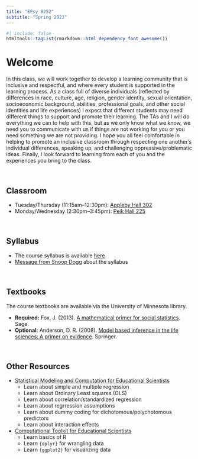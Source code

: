 ```yaml
---
title: "EPsy 8252"
subtitle: "Spring 2023"
---
```


```r
#| include: false
htmltools::tagList(rmarkdown::html_dependency_font_awesome())
```



# Welcome


In this class, we will work together to develop a learning community that is inclusive and respectful, and where every student is supported in the learning process. As a class full of diverse individuals (reflected by differences in race, culture, age, religion, gender identity, sexual orientation, socioeconomic background, abilities, professional goals, and other social identities and life experiences) I expect that different students may need different things to support and promote their learning. The TAs and I will do everything we can to help with this, but as we only know what we know, we need you to communicate with us if things are not working for you or you need something we are not providing. I hope you all feel comfortable in helping to promote an inclusive classroom through respecting one another's individual differences, speaking up, and challenging oppressive/problematic ideas. Finally, I look forward to learning from each of you and the experiences you bring to the class. 


<!-- - **Syllabus, assignments, data, and script files:** [github repository](https://github.com/zief0002/epsy-8251) -->
<!-- - **Course notes and readings:** [website](https://zief0002.github.io/book-8252/) | [github repository](https://github.com/zief0002/book-8252) -->


<br />




## Classroom

- Tuesday/Thursday (11:15am&ndash;12:30pm): [Appleby Hall 302](https://campusmaps.umn.edu/appleby-hall)
- Monday/Wednesday (2:30pm&ndash;3:45pm): [Peik Hall 225](https://campusmaps.umn.edu/peik-hall)


<br />


## Syllabus

- The course syllabus is available [here](files/syllabus-8252-s23.pdf).
- [Message from Snoop Dogg](https://t.co/5X88O0DBUZ?amp=1) about the syllabus


<br />


## Textbooks

The course textbooks are available via the University of Minnesota library.

- **Required:** Fox, J. (2013). [A mathematical primer for social statistics](https://primo.lib.umn.edu/permalink/f/1q7ssba/UMN_ALMA21325943720001701). Sage. 
- **Optional:** Anderson, D. R. (2008). [Model based inference in the life sciences: A primer on evidence](https://primo.lib.umn.edu/permalink/f/1q7ssba/UMN_ALMA51566641220001701). Springer.


<br />


## Other Resources

- [Statistical Modeling and Computation for Educational Scientists](https://epsy-8251.netlify.app/)
  + Learn about simple and multiple regression
  + Learn about Ordinary Least squares (OLS)
  + Learn about correlation/standardized regression
  + Learn about regrression assumptions
  + Learn about dummy coding for dichotomous/polychotomous predictors
  + Learn about interaction effects
- [Computational Toolkit for Educational Scientists](https://zief0002.github.io/toolkit-quarto/)
  + Learn basics of R
  + Learn `{dplyr}` for wrangling data
  + Learn `{ggplot2}` for visualizing data
  

<br />


